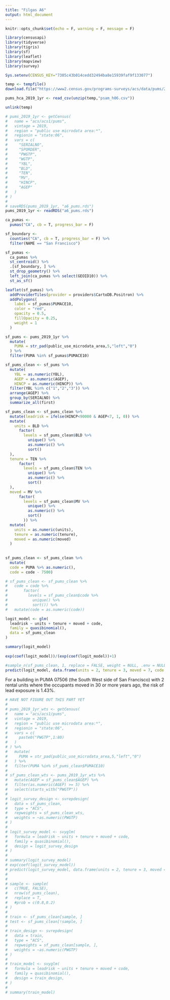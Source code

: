 ```yaml
---
title: "Filgas A6"
output: html_document
---
```


```r
knitr::opts_chunk$set(echo = F, warning = F, message = F)
```

```r
library(censusapi)
library(tidyverse)
library(tigris)
library(sf)
library(leaflet)
library(mapview)
library(survey)

Sys.setenv(CENSUS_KEY="7305c43b014cedd32494ba8e15939faf9f133077")

temp <- tempfile()
download.file("https://www2.census.gov/programs-surveys/acs/data/pums/2019/1-Year/csv_hca.zip",destfile = temp)

pums_hca_2019_1yr <- read_csv(unzip(temp,"psam_h06.csv"))

unlink(temp)
```

```r
# pums_2019_1yr <- getCensus(
#   name = "acs/acs1/pums",
#   vintage = 2019,
#   region = "public use microdata area:*",
#   regionin = "state:06",
#   vars = c(
#     "SERIALNO",
#     "SPORDER",
#     "PWGTP",
#     "WGTP",
#     "YBL",
#     "BLD",
#     "TEN",
#     "MV",
#     "HINCP",
#     "AGEP"
#   )
# )
# 
# saveRDS(pums_2019_1yr, "a6_pums.rds")
pums_2019_1yr <- readRDS("a6_pums.rds")
```

```r
ca_pumas <-
  pumas("CA", cb = T, progress_bar = F)

sf_boundary <-
  counties("CA", cb = T, progress_bar = F) %>%
  filter(NAME == "San Francisco")

sf_pumas <-
  ca_pumas %>% 
  st_centroid() %>% 
  .[sf_boundary, ] %>% 
  st_drop_geometry() %>% 
  left_join(ca_pumas %>% select(GEOID10)) %>% 
  st_as_sf()

leaflet(sf_pumas) %>%
  addProviderTiles(provider = providers$CartoDB.Positron) %>% 
  addPolygons(
    label = sf_pumas$PUMACE10,
    color = "red",
    opacity = 0.5,
    fillOpacity = 0.25,
    weight = 1
  )

sf_pums <- pums_2019_1yr %>% 
  mutate(
    PUMA = str_pad(public_use_microdata_area,5,"left","0")
  ) %>% 
  filter(PUMA %in% sf_pumas$PUMACE10)
```

```r
sf_pums_clean <- sf_pums %>%
  mutate(
    YBL = as.numeric(YBL),
    AGEP = as.numeric(AGEP),
    HINCP = as.numeric(HINCP)) %>%
  filter(YBL %in% c("1","2","3")) %>%
  arrange(AGEP) %>%
  group_by(SERIALNO) %>%
  summarize_all(first)

sf_pums_clean <- sf_pums_clean %>%
  mutate(leadrisk = ifelse(HINCP<90000 & AGEP<7, 1, 0)) %>%
  mutate(
    units = BLD %>% 
      factor(
        levels = sf_pums_clean$BLD %>% 
          unique() %>%
          as.numeric() %>% 
          sort()
  ),
  tenure = TEN %>% 
      factor(
        levels = sf_pums_clean$TEN %>% 
          unique() %>%
          as.numeric() %>% 
          sort()
  ),
  moved = MV %>% 
      factor(
        levels = sf_pums_clean$MV %>% 
          unique() %>%
          as.numeric() %>% 
          sort()
        )) %>%
  mutate(
    units = as.numeric(units),
    tenure = as.numeric(tenure),
    moved = as.numeric(moved)
  )
  
  
sf_pums_clean <- sf_pums_clean %>%
  mutate(
  code = PUMA %>% as.numeric(),
  code = code - 7500)

# sf_pums_clean <- sf_pums_clean %>%  
#   code = code %>%
#       factor(
#         levels = sf_pums_clean$code %>%
#           unique() %>%
#           sort()) %>%
#   mutate(code = as.numeric(code))
```

```r
logit_model <- glm(
  leadrisk ~ units + tenure + moved + code,
  family = quasibinomial(),
  data = sf_pums_clean
)

summary(logit_model)
         
exp(coef(logit_model))/(exp(coef(logit_model))+1)

#sample_n(sf_pums_clean, 1, replace = FALSE, weight = NULL, .env = NULL)
predict(logit_model, data.frame(units = 2, tenure = 3, moved = 7, code = 6), type = "response")
```

For a building in PUMA 07506 (the South West side of San Francisco) with 2 rental units where the occupants moved in 30 or more years ago, the risk of lead exposure is 1.43%.

```r
# HAVE NOT FIGURE OUT THIS PART YET
# 
# pums_2019_1yr_wts <- getCensus(
#   name = "acs/acs1/pums",
#   vintage = 2019,
#   region = "public use microdata area:*", 
#   regionin = "state:06",
#   vars = c(
#     paste0("PWGTP",1:80)
#   )
# ) %>% 
#   mutate(
#     PUMA = str_pad(public_use_microdata_area,5,"left","0")
#   ) %>% 
#   filter(PUMA %in% sf_pums_clean$PUMACE10)
# 
# sf_pums_clean_wts <- pums_2019_1yr_wts %>% 
#   mutate(AGEP = sf_pums_clean$AGEP) %>% 
#   filter(as.numeric(AGEP) >= 5) %>% 
#   select(starts_with("PWGTP"))
# 
# logit_survey_design <- svrepdesign(
#   data = sf_pums_clean,
#   type = "ACS",
#   repweights = sf_pums_clean_wts,
#   weights = ~as.numeric(PWGTP)
# )
# 
# logit_survey_model <- svyglm(
#   formula = leadrisk ~ units + tenure + moved + code,
#   family = quasibinomial(),
#   design = logit_survey_design
# )
# 
# summary(logit_survey_model)
# exp(coef(logit_survey_model))
# predict(logit_survey_model, data.frame(units = 2, tenure = 3, moved = 7, code = 6), type = "response")
# 
# 
# sample <- sample(
#   c(TRUE, FALSE), 
#   nrow(sf_pums_clean), 
#   replace = T, 
#   #prob = c(0.8,0.2)
# )
# 
# train <- sf_pums_clean[sample, ]
# test <- sf_pums_clean[!sample, ]
# 
# train_design <- svrepdesign(
#   data = train,
#   type = "ACS",
#   repweights = sf_pums_clean[sample, ],
#   weights = ~as.numeric(PWGTP)
# )
# 
# train_model <- svyglm(
#   formula = leadrisk ~ units + tenure + moved + code,
#   family = quasibinomial(),
#   design = train_design,
# )
# 
# summary(train_model)
```

